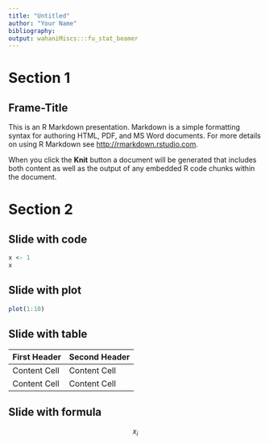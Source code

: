 ```yaml
---
title: "Untitled"
author: "Your Name"
bibliography: 
output: wahaniMiscs:::fu_stat_beamer
---
```


# Section 1

## Frame-Title
This is an R Markdown presentation. Markdown is a simple formatting syntax for authoring HTML, PDF, and MS Word documents. For more details on using R Markdown see <http://rmarkdown.rstudio.com>.

When you click the **Knit** button a document will be generated that includes both content as well as the output of any embedded R code chunks within the document.


# Section 2

## Slide with code

```r
x <- 1
x
```

## Slide with plot

```r
plot(1:10)
```

## Slide with table

First Header  | Second Header
------------- | -------------
Content Cell  | Content Cell
Content Cell  | Content Cell

## Slide with formula

$$
x_i 
$$
